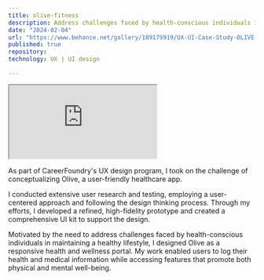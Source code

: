 ```yaml
---
title: olive-fitness
description: Address challenges faced by health-conscious individuals in maintaining a healthy lifestyle.
date: "2024-02-04"
url: "https://www.behance.net/gallery/189179919/UX-UI-Case-Study-OLIVE-Fitness-App"
published: true
repository:
technology: UX | UI design

---
```



<iframe src="https://www.behance.net/embed/project/189179919?ilo0=1"
        className="w-full min-h-96 border-0 rounded-lg overflow-hidden"
        allowFullScreen lazyload
        allow="clipboard-write" referrerPolicy="strict-origin-when-cross-origin"></iframe>

As part of CareerFoundry's UX design program, I took on the challenge of conceptualizing Olive, a user-friendly healthcare app.

I conducted extensive user research and testing, employing a user-centered approach and following the design thinking process. Through my efforts, I developed a refined, high-fidelity prototype and created a comprehensive UI kit to support the design.

Motivated by the need to address challenges faced by health-conscious individuals in maintaining a healthy lifestyle, I designed Olive as a responsive health and wellness portal. My work enabled users to log their health and medical information while accessing features that promote both physical and mental well-being.
